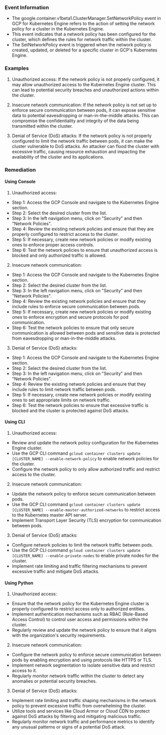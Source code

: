 
### Event Information

- The google.container.v1beta1.ClusterManager.SetNetworkPolicy event in GCP for Kubernetes Engine refers to the action of setting the network policy for a cluster in the Kubernetes Engine.
- This event indicates that a network policy has been configured for the cluster, which defines the rules for network traffic within the cluster.
- The SetNetworkPolicy event is triggered when the network policy is created, updated, or deleted for a specific cluster in GCP's Kubernetes Engine.


### Examples

1. Unauthorized access: If the network policy is not properly configured, it may allow unauthorized access to the Kubernetes Engine cluster. This can lead to potential security breaches and unauthorized actions within the cluster.

2. Insecure network communication: If the network policy is not set up to enforce secure communication between pods, it can expose sensitive data to potential eavesdropping or man-in-the-middle attacks. This can compromise the confidentiality and integrity of the data being transmitted within the cluster.

3. Denial of Service (DoS) attacks: If the network policy is not properly configured to limit the network traffic between pods, it can make the cluster vulnerable to DoS attacks. An attacker can flood the cluster with excessive traffic, causing resource exhaustion and impacting the availability of the cluster and its applications.

### Remediation

#### Using Console

1. Unauthorized access:
- Step 1: Access the GCP Console and navigate to the Kubernetes Engine section.
- Step 2: Select the desired cluster from the list.
- Step 3: In the left navigation menu, click on "Security" and then "Network Policies".
- Step 4: Review the existing network policies and ensure that they are properly configured to restrict access to the cluster.
- Step 5: If necessary, create new network policies or modify existing ones to enforce proper access controls.
- Step 6: Test the network policies to ensure that unauthorized access is blocked and only authorized traffic is allowed.

2. Insecure network communication:
- Step 1: Access the GCP Console and navigate to the Kubernetes Engine section.
- Step 2: Select the desired cluster from the list.
- Step 3: In the left navigation menu, click on "Security" and then "Network Policies".
- Step 4: Review the existing network policies and ensure that they include rules to enforce secure communication between pods.
- Step 5: If necessary, create new network policies or modify existing ones to enforce encryption and secure protocols for pod communication.
- Step 6: Test the network policies to ensure that only secure communication is allowed between pods and sensitive data is protected from eavesdropping or man-in-the-middle attacks.

3. Denial of Service (DoS) attacks:
- Step 1: Access the GCP Console and navigate to the Kubernetes Engine section.
- Step 2: Select the desired cluster from the list.
- Step 3: In the left navigation menu, click on "Security" and then "Network Policies".
- Step 4: Review the existing network policies and ensure that they include rules to limit network traffic between pods.
- Step 5: If necessary, create new network policies or modify existing ones to set appropriate limits on network traffic.
- Step 6: Test the network policies to ensure that excessive traffic is blocked and the cluster is protected against DoS attacks.

#### Using CLI

1. Unauthorized access:
- Review and update the network policy configuration for the Kubernetes Engine cluster.
- Use the GCP CLI command `gcloud container clusters update [CLUSTER_NAME] --enable-network-policy` to enable network policies for the cluster.
- Configure the network policy to only allow authorized traffic and restrict access to the cluster.

2. Insecure network communication:
- Update the network policy to enforce secure communication between pods.
- Use the GCP CLI command `gcloud container clusters update [CLUSTER_NAME] --enable-master-authorized-networks` to restrict access to the Kubernetes master API server.
- Implement Transport Layer Security (TLS) encryption for communication between pods.

3. Denial of Service (DoS) attacks:
- Configure network policies to limit the network traffic between pods.
- Use the GCP CLI command `gcloud container clusters update [CLUSTER_NAME] --enable-private-nodes` to enable private nodes for the cluster.
- Implement rate limiting and traffic filtering mechanisms to prevent excessive traffic and mitigate DoS attacks.

#### Using Python

1. Unauthorized access:
- Ensure that the network policy for the Kubernetes Engine cluster is properly configured to restrict access only to authorized entities.
- Implement authentication mechanisms such as RBAC (Role-Based Access Control) to control user access and permissions within the cluster.
- Regularly review and update the network policy to ensure that it aligns with the organization's security requirements.

2. Insecure network communication:
- Configure the network policy to enforce secure communication between pods by enabling encryption and using protocols like HTTPS or TLS.
- Implement network segmentation to isolate sensitive data and restrict access to it.
- Regularly monitor network traffic within the cluster to detect any anomalies or potential security breaches.

3. Denial of Service (DoS) attacks:
- Implement rate limiting and traffic shaping mechanisms in the network policy to prevent excessive traffic from overwhelming the cluster.
- Utilize tools and services like Cloud Armor or Cloud CDN to protect against DoS attacks by filtering and mitigating malicious traffic.
- Regularly monitor network traffic and performance metrics to identify any unusual patterns or signs of a potential DoS attack.

